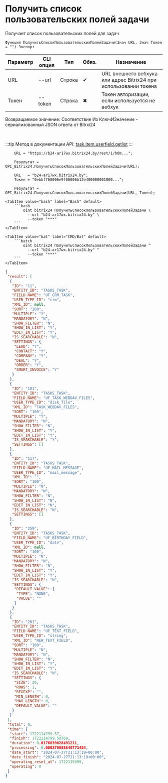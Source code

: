 ﻿---
sidebar_position: 1
description: Получить список пользовательских полей задачи и другие функции для работы с Bitrix24 в Открытом пакете интеграций - бесплатной open-source библиотеке интеграций для 1С:Предприятие 8, OneScript и CLI
keywords: [1C, 1С, 1С:Предприятие, 1С:Предприятие 8.3, API, Интеграция, Сервисы, Обмен, OneScript, CLI, Bitrix24]
---


# Получить список пользовательских полей задачи
 Получает список пользовательских полей для задач



`Функция ПолучитьСписокПользовательскихПолейЗадачи(Знач URL, Знач Токен = "") Экспорт`

  | Параметр | CLI опция | Тип | Обяз. | Назначение |
  |-|-|-|-|-|
  | URL | --url | Строка | &#x2714; | URL внешнего вебхука или адрес Bitrix24 при использовании токена |
  | Токен | --token | Строка | &#x2716; | Токен авторизации, если используется не вебхук |

  
  Возвращаемое значение:   Соответствие Из КлючИЗначение - сериализованный JSON ответа от Bitrxi24

<br/>

:::tip
Метод в документации API: [task.item.userfield.getlist](https://dev.1c-bitrix.ru/rest_help/tasks/task/userfield/getlist.php)
:::
<br/>


```bsl title="Пример использования для 1С:Предприятие/OneScript"
    URL = "https://b24-ar17wx.bitrix24.by/rest/1/h0m...";

    Результат = OPI_Bitrix24.ПолучитьСписокПользовательскихПолейЗадачи(URL);

    URL   = "b24-ar17wx.bitrix24.by";
    Токен = "0ebbf768006e9f06006b12e400000001000...";

    Результат = OPI_Bitrix24.ПолучитьСписокПользовательскихПолейЗадачи(URL, Токен);
```
    

 <Tabs>
  
    <TabItem value="bash" label="Bash" default>
        ```bash
            oint bitrix24 ПолучитьСписокПользовательскихПолейЗадачи \
              --url "b24-ar17wx.bitrix24.by" \
              --token "***"
        ```
    </TabItem>
  
    <TabItem value="bat" label="CMD/Bat" default>
        ```batch
            oint bitrix24 ПолучитьСписокПользовательскихПолейЗадачи ^
              --url "b24-ar17wx.bitrix24.by" ^
              --token "***"
        ```
    </TabItem>
</Tabs>


```json title="Результат"
{
 "result": [
  {
   "ID": "11",
   "ENTITY_ID": "TASKS_TASK",
   "FIELD_NAME": "UF_CRM_TASK",
   "USER_TYPE_ID": "crm",
   "XML_ID": null,
   "SORT": "100",
   "MULTIPLE": "Y",
   "MANDATORY": "N",
   "SHOW_FILTER": "N",
   "SHOW_IN_LIST": "Y",
   "EDIT_IN_LIST": "Y",
   "IS_SEARCHABLE": "N",
   "SETTINGS": {
    "LEAD": "Y",
    "CONTACT": "Y",
    "COMPANY": "Y",
    "DEAL": "Y",
    "ORDER": "Y",
    "SMART_INVOICE": "Y"
   }
  },
  {
   "ID": "101",
   "ENTITY_ID": "TASKS_TASK",
   "FIELD_NAME": "UF_TASK_WEBDAV_FILES",
   "USER_TYPE_ID": "disk_file",
   "XML_ID": "TASK_WEBDAV_FILES",
   "SORT": "100",
   "MULTIPLE": "Y",
   "MANDATORY": "N",
   "SHOW_FILTER": "N",
   "SHOW_IN_LIST": "Y",
   "EDIT_IN_LIST": "Y",
   "IS_SEARCHABLE": "Y",
   "SETTINGS": []
  },
  {
   "ID": "117",
   "ENTITY_ID": "TASKS_TASK",
   "FIELD_NAME": "UF_MAIL_MESSAGE",
   "USER_TYPE_ID": "mail_message",
   "XML_ID": "",
   "SORT": "100",
   "MULTIPLE": "N",
   "MANDATORY": "N",
   "SHOW_FILTER": "N",
   "SHOW_IN_LIST": "N",
   "EDIT_IN_LIST": "N",
   "IS_SEARCHABLE": "N",
   "SETTINGS": []
  },
  {
   "ID": "259",
   "ENTITY_ID": "TASKS_TASK",
   "FIELD_NAME": "UF_BIRTHDAY_FIELD",
   "USER_TYPE_ID": "date",
   "XML_ID": null,
   "SORT": "100",
   "MULTIPLE": "N",
   "MANDATORY": "N",
   "SHOW_FILTER": "N",
   "SHOW_IN_LIST": "Y",
   "EDIT_IN_LIST": "Y",
   "IS_SEARCHABLE": "N",
   "SETTINGS": {
    "DEFAULT_VALUE": {
     "TYPE": "NONE",
     "VALUE": ""
    }
   }
  },
  {
   "ID": "261",
   "ENTITY_ID": "TASKS_TASK",
   "FIELD_NAME": "UF_TEXT_FIELD",
   "USER_TYPE_ID": "string",
   "XML_ID": "NEW_TEXT_FIELD",
   "SORT": "100",
   "MULTIPLE": "N",
   "MANDATORY": "N",
   "SHOW_FILTER": "N",
   "SHOW_IN_LIST": "Y",
   "EDIT_IN_LIST": "Y",
   "IS_SEARCHABLE": "N",
   "SETTINGS": {
    "SIZE": 20,
    "ROWS": 1,
    "REGEXP": "",
    "MIN_LENGTH": 0,
    "MAX_LENGTH": 0,
    "DEFAULT_VALUE": ""
   }
  }
 ],
 "total": 0,
 "time": {
  "start": 1722114799.57,
  "finish": 1722114799.58769,
  "duration": 0.0176839828491211,
  "processing": 0.000379085540771484,
  "date_start": "2024-07-27T21:13:19+00:00",
  "date_finish": "2024-07-27T21:13:19+00:00",
  "operating_reset_at": 1722115399,
  "operating": 0
 }
}
```
